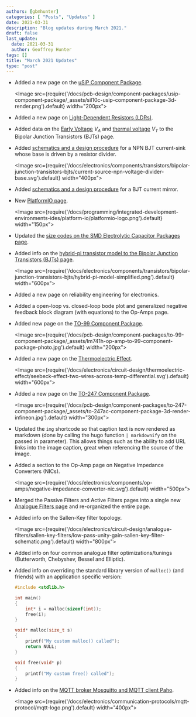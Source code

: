 ```yaml
---
authors: [gbmhunter]
categories: [ "Posts", "Updates" ]
date: 2021-03-31
description: "Blog updates during March 2021."
draft: false
last_update:
  date: 2021-03-31
  author: Geoffrey Hunter
tags: []
title: "March 2021 Updates"
type: "post"
---
```


* Added a new page on the [uSiP Component Package](/pcb-design/component-packages/usip-component-package/).

    <Image src={require('/docs/pcb-design/component-packages/usip-component-package/_assets/sil10c-usip-component-package-3d-render.png').default} width="200px"></Image>

* Added a new page on [Light-Dependent Resistors (LDRs)](/electronics/components/light-dependent-resistors-ldrs).

* Added data on the [Early Voltage](/electronics/components/transistors/bipolar-junction-transistors-bjts#early-voltage-va) $V_A$ and [thermal voltage](/electronics/components/transistors/bipolar-junction-transistors-bjts#thermal-voltage) $V_T$ to the Bipolar Junction Transistors (BJTs) page.

* Added [schematics and a design procedure](/electronics/components/transistors/bipolar-junction-transistors-bjts#using-a-resistor-divider-to-drive-the-base) for a NPN BJT current-sink whose base is driven by a resistor divider.

    <Image src={require('/docs/electronics/components/transistors/bipolar-junction-transistors-bjts/current-source-npn-voltage-divider-base.svg').default} width="400px"></Image>

* Added [schematics and a design procedure](/electronics/components/transistors/bipolar-junction-transistors-bjts#current-mirrors) for a BJT current mirror.

* New [PlatformIO page](/programming/integrated-development-environments-ides/platform-io).

    <Image src={require('/docs/programming/integrated-development-environments-ides/platform-io/platformio-logo.png').default} width="150px"></Image>

* Updated the [size codes on the SMD Electrolytic Capacitor Packages page](/pcb-design/component-packages/smd-electrolytic-capacitor-packages).

* Added info on the [hybrid-pi transistor model to the Bipolar Junction Transistors (BJTs) page](/electronics/components/transistors/bipolar-junction-transistors-bjts#hybrid-pi-transistor-model).

    <Image src={require('/docs/electronics/components/transistors/bipolar-junction-transistors-bjts/hybrid-pi-model-simplified.png').default} width="600px"></Image>

* Added a new page on reliability engineering for electronics.

* Added a open-loop vs. closed-loop bode plot and generalized negative feedback block diagram (with equations) to the Op-Amps page.

* Added new page on the [TO-99 Component Package](/pcb-design/component-packages/to-99-component-package).

    <Image src={require('/docs/pcb-design/component-packages/to-99-component-package/_assets/lm741h-op-amp-to-99-component-package-photo.jpg').default} width="200px"></Image>

* Added a new page on the [Thermoelectric Effect](/electronics/circuit-design/thermoelectric-effect).

    <Image src={require('/docs/electronics/circuit-design/thermoelectric-effect/seebeck-effect-two-wires-across-temp-differential.svg').default} width="600px"></Image>

* Added a new page on the [TO-247 Component Package](/pcb-design/component-packages/to-247-component-package).

    <Image src={require('/docs/pcb-design/component-packages/to-247-component-package/_assets/to-247ac-component-package-3d-render-infineon.jpg').default} width="300px"></Image>

* Updated the `img` shortcode so that caption text is now rendered as markdown (done by calling the hugo function `| markdownify` on the passed in parameter). This allows things such as the ability to add URL links into the image caption, great when referencing the source of the image.

* Added a section to the Op-Amp page on Negative Impedance Converters (NICs).

    <Image src={require('/docs/electronics/components/op-amps/negative-impedance-converter-nic.svg').default} width="500px"></Image>

* Merged the Passive Filters and Active Filters pages into a single new [Analogue Filters page](/electronics/circuit-design/analogue-filters/) and re-organized the entire page.

* Added info on the Sallen-Key filter topology.

    <Image src={require('/docs/electronics/circuit-design/analogue-filters/sallen-key-filters/low-pass-unity-gain-sallen-key-filter-schematic.png').default} width="800px"></Image>

* Added info on four common analogue filter optimizations/tunings (Butterworth, Chebyshev, Bessel and Elliptic).

* Added info on overriding the standard library version of `malloc()` (and friends) with an application specific version:

    ```c
    #include <stdlib.h>

    int main()
    {
        int* i = malloc(sizeof(int));
        free(i);   
    }

    void* malloc(size_t s)
    {
        printf("My custom malloc() called");
        return NULL;
    }

    void free(void* p)
    {
        printf("My custom free() called");
    }
    ```

* Added info on the [MQTT broker Mosquitto and MQTT client Paho](/electronics/communication-protocols/mqtt-protocol).

    <Image src={require('/docs/electronics/communication-protocols/mqtt-protocol/mqtt-logo.png').default} width="400px"></Image>